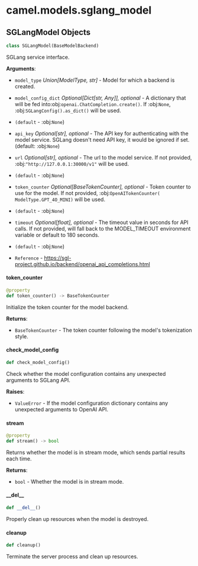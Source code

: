 <a id="camel.models.sglang_model"></a>

# camel.models.sglang\_model

<a id="camel.models.sglang_model.SGLangModel"></a>

## SGLangModel Objects

```python
class SGLangModel(BaseModelBackend)
```

SGLang service interface.

**Arguments**:

- `model_type` _Union[ModelType, str]_ - Model for which a backend is
  created.
- `model_config_dict` _Optional[Dict[str, Any]], optional_ - A dictionary
  that will be fed into:obj:`openai.ChatCompletion.create()`. If
  :obj:`None`, :obj:`SGLangConfig().as_dict()` will be used.
- `(default` - :obj:`None`)
- `api_key` _Optional[str], optional_ - The API key for authenticating with
  the model service. SGLang doesn't need API key, it would be ignored
  if set. (default: :obj:`None`)
- `url` _Optional[str], optional_ - The url to the model service. If not
  provided, :obj:`"http://127.0.0.1:30000/v1"` will be used.
- `(default` - :obj:`None`)
- `token_counter` _Optional[BaseTokenCounter], optional_ - Token counter to
  use for the model. If not provided, :obj:`OpenAITokenCounter(
  ModelType.GPT_4O_MINI)` will be used.
- `(default` - :obj:`None`)
- `timeout` _Optional[float], optional_ - The timeout value in seconds for
  API calls. If not provided, will fall back to the MODEL_TIMEOUT
  environment variable or default to 180 seconds.
- `(default` - :obj:`None`)
  
- `Reference` - https://sgl-project.github.io/backend/openai_api_completions.html

<a id="camel.models.sglang_model.SGLangModel.token_counter"></a>

#### token\_counter

```python
@property
def token_counter() -> BaseTokenCounter
```

Initialize the token counter for the model backend.

**Returns**:

- `BaseTokenCounter` - The token counter following the model's
  tokenization style.

<a id="camel.models.sglang_model.SGLangModel.check_model_config"></a>

#### check\_model\_config

```python
def check_model_config()
```

Check whether the model configuration contains any
unexpected arguments to SGLang API.

**Raises**:

- `ValueError` - If the model configuration dictionary contains any
  unexpected arguments to OpenAI API.

<a id="camel.models.sglang_model.SGLangModel.stream"></a>

#### stream

```python
@property
def stream() -> bool
```

Returns whether the model is in stream mode, which sends partial
results each time.

**Returns**:

- `bool` - Whether the model is in stream mode.

<a id="camel.models.sglang_model.SGLangModel.__del__"></a>

#### \_\_del\_\_

```python
def __del__()
```

Properly clean up resources when the model is destroyed.

<a id="camel.models.sglang_model.SGLangModel.cleanup"></a>

#### cleanup

```python
def cleanup()
```

Terminate the server process and clean up resources.

